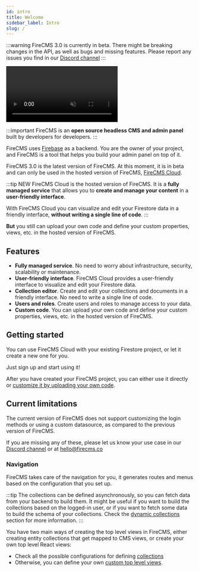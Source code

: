 ```yaml
---
id: intro
title: Welcome
sidebar_label: Intro
slug: /
---
```


:::warning
FireCMS 3.0 is currently in beta. There might be breaking changes in the API, as well as
bugs and missing features. Please report any issues you find in our [Discord channel](https://discord.gg/fxy7xsQm3m)
:::


<video class="intro_video" loop autoPlay muted>
    <source src="/img/full_screen_dark.mp4" type="video/mp4"/>
</video>

:::important FireCMS is an **open source headless CMS and admin panel** built by developers for developers.
:::


FireCMS uses [Firebase](https://firebase.google.com/) as a backend. You are
the owner of your project, and FireCMS is a tool that helps you build your
admin panel on top of it.

FireCMS 3.0 is the latest version of FireCMS. At this moment, it is in beta
and can only be used in the hosted version of FireCMS, [FireCMS Cloud](https://app.firecms.co).

:::tip NEW
FireCMS Cloud is the hosted version of FireCMS. It is a **fully managed
service** that allows you to **create and manage your content** in a
**user-friendly interface**.

With FireCMS Cloud you can visualize and edit your Firestore data in a friendly
interface, **without writing a single line of code**.
:::

**But** you still can upload your own code and define your custom properties,
views, etc. in the hosted version of FireCMS.

## Features

- **Fully managed service**. No need to worry about infrastructure, security,
scalability or maintenance.
- **User-friendly interface**. FireCMS Cloud provides a user-friendly interface
to visualize and edit your Firestore data.
- **Collection editor**. Create and edit your collections and documents in a
friendly interface. No need to write a single line of code.
- **Users and roles**. Create users and roles to manage access to your data.
- **Custom code**. You can upload your own code and define your custom
properties, views, etc. in the hosted version of FireCMS.


## Getting started

You can use FireCMS Cloud with your existing Firestore project, or let it create
a new one for you.

Just sign up and start using it!

<DocsCloudCTA/>

After you have created your FireCMS project, you can either use it directly or [customize it
by uploading your own code](./customization_quickstart).


## Current limitations

The current version of FireCMS does not support customizing the login methods or using a custom
datasource, as compared to the previous version of FireCMS.

If you are missing any of these, please let us know your use case in our [Discord channel](https://discord.gg/fxy7xsQm3m)
or at hello@firecms.co


### Navigation

FireCMS takes care of the navigation for you, it generates routes and menus based
on the configuration that you set up.

:::tip
The collections can be defined asynchronously, so you can fetch data from your backend
to build them.
It might be useful if you want to build the collections based on the logged-in user,
or if you want to fetch some data to build the schema of your collections.
Check the [dynamic collections](./collections/dynamic_collections.md) section for more information.
:::

You have two main ways of creating the top level views in FireCMS, either creating entity
collections that get mapped to CMS views, or create your own top level React views:
- Check all the possible configurations for defining [collections](./collections/collections.md)
- Otherwise, you can define your own [custom top level views](./custom_top_level_views.mdx).




